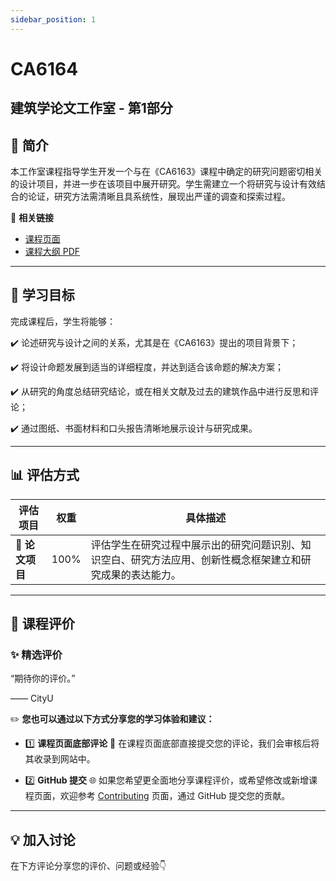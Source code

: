 ```yaml
---
sidebar_position: 1
---
```


# CA6164
## 建筑学论文工作室 - 第1部分

## **📘 简介**
本工作室课程指导学生开发一个与在《CA6163》课程中确定的研究问题密切相关的设计项目，并进一步在该项目中展开研究。学生需建立一个将研究与设计有效结合的论证，研究方法需清晰且具系统性，展现出严谨的调查和探索过程。

🔗 **相关链接**
- [课程页面](https://www.cityu.edu.hk/catalogue/pg/202425/course/CA6164.htm)
- [课程大纲 PDF](https://www.cityu.edu.hk/catalogue/pg/202425/course/CA6164.pdf)

---

## **🎯 学习目标**

完成课程后，学生将能够：

✔️ 论述研究与设计之间的关系，尤其是在《CA6163》提出的项目背景下；

✔️ 将设计命题发展到适当的详细程度，并达到适合该命题的解决方案；

✔️ 从研究的角度总结研究结论，或在相关文献及过去的建筑作品中进行反思和评论；

✔️ 通过图纸、书面材料和口头报告清晰地展示设计与研究成果。

---

## **📊 评估方式**

| **评估项目**          | **权重** | **具体描述**                                                                                       |
|----------------------|---------|---------------------------------------------------------------------------------------------------|
| **📝 论文项目**       | 100%    | 评估学生在研究过程中展示出的研究问题识别、知识空白、研究方法应用、创新性概念框架建立和研究成果的表达能力。 |

---

## **💬 课程评价**

### ✨ **精选评价**
<div className={commentStyles.commentBox}>
    <p className={commentStyles.commentText}>
        “期待你的评价。”
    </p>
    <p className={commentStyles.commentAuthor}>—— CityU</p>
</div>

✏️ **您也可以通过以下方式分享您的学习体验和建议：**

- 1️⃣ **课程页面底部评论**
💬 在课程页面底部直接提交您的评论，我们会审核后将其收录到网站中。

- 2️⃣ **GitHub 提交**
🌐 如果您希望更全面地分享课程评价，或希望修改或新增课程页面，欢迎参考 [Contributing](https://penjc.github.io/CityU/contributing) 页面，通过 GitHub 提交您的贡献。

---

## **💡 加入讨论**

在下方评论分享您的评价、问题或经验👇
<Utterances />
